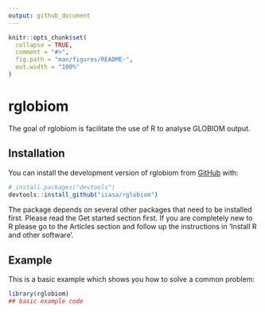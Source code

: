 ```yaml
---
output: github_document
---
```


<!-- README.md is generated from README.Rmd. Please edit that file -->

```r
knitr::opts_chunk$set(
  collapse = TRUE,
  comment = "#>",
  fig.path = "man/figures/README-",
  out.width = "100%"
)
```
# rglobiom

<!-- badges: start -->
<!-- badges: end -->

The goal of rglobiom is facilitate the use of R to analyse GLOBIOM output. 

## Installation

You can install the development version of rglobiom from [GitHub](https://github.com/) with:

``` r
# install.packages("devtools")
devtools::install_github("iiasa/rglobiom")
```

The package depends on several other packages that need to be installed first. Please read the Get started section first. If you are completely new to R please go to the Articles section and follow up the instructions in 'Install R and other software'.

## Example

This is a basic example which shows you how to solve a common problem:

```r
library(rglobiom)
## basic example code
```
